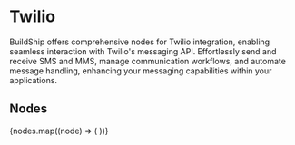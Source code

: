 
# Twilio

BuildShip offers comprehensive nodes for Twilio integration, enabling seamless interaction with Twilio's messaging API.
Effortlessly send and receive SMS and MMS, manage communication workflows, and automate message handling, enhancing your
messaging capabilities within your applications.

## Nodes

<Cards num={3}>
  {nodes.map((node) => (
    <NodeCard
      key={node.meta.id}
      title={node.meta.name}
      image={node.meta.icon.url}
      href={`/showcase/twilio/${node.meta.id}`}
    />
  ))}
</Cards>
